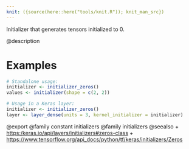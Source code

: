```yaml
---
knit: ({source(here::here("tools/knit.R")); knit_man_src})
---
```

Initializer that generates tensors initialized to 0.

@description

# Examples
```r
# Standalone usage:
initializer <- initializer_zeros()
values <- initializer(shape = c(2, 2))
```

```r
# Usage in a Keras layer:
initializer <- initializer_zeros()
layer <- layer_dense(units = 3, kernel_initializer = initializer)
```

@export
@family constant initializers
@family initializers
@seealso
+ <https:/keras.io/api/layers/initializers#zeros-class>
+ <https://www.tensorflow.org/api_docs/python/tf/keras/initializers/Zeros>
